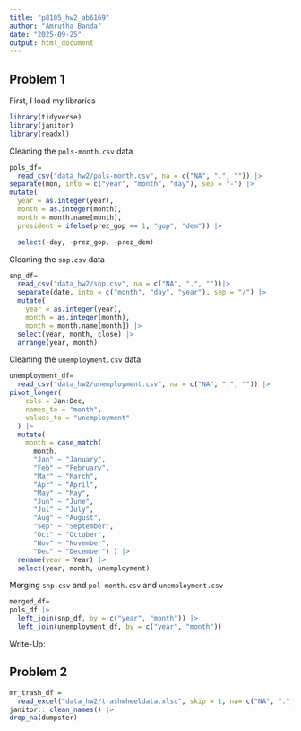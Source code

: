 ```yaml
---
title: "p8105_hw2_ab6169"
author: "Amrutha Banda"
date: "2025-09-25"
output: html_document
---
```


## Problem 1

First, I load my libraries
```r
library(tidyverse)
library(janitor) 
library(readxl)
```

Cleaning the `pols-month.csv` data
```r
pols_df= 
  read_csv("data_hw2/pols-month.csv", na = c("NA", ".", "")) |>
separate(mon, into = c("year", "month", "day"), sep = "-") |>
mutate(
  year = as.integer(year),
  month = as.integer(month),
  month = month.name[month],
  president = ifelse(prez_gop == 1, "gop", "dem")) |>

  select(-day, -prez_gop, -prez_dem)
```


Cleaning the `snp.csv` data

```r
snp_df= 
  read_csv("data_hw2/snp.csv", na = c("NA", ".", ""))|>
  separate(date, into = c("month", "day", "year"), sep = "/") |>
  mutate(
    year = as.integer(year),
    month = as.integer(month),
    month = month.name[month]) |>
  select(year, month, close) |>
  arrange(year, month)
```

Cleaning the `unemployment.csv` data



```r
unemployment_df= 
  read_csv("data_hw2/unemployment.csv", na = c("NA", ".", "")) |>
pivot_longer(
    cols = Jan:Dec,      
    names_to = "month",
    values_to = "unemployment"
  ) |>
  mutate(
    month = case_match(
      month,
      "Jan" ~ "January",
      "Feb" ~ "February",
      "Mar" ~ "March",
      "Apr" ~ "April",
      "May" ~ "May",
      "Jun" ~ "June",
      "Jul" ~ "July",
      "Aug" ~ "August",
      "Sep" ~ "September",
      "Oct" ~ "October",
      "Nov" ~ "November",
      "Dec" ~ "December") ) |> 
  rename(year = Year) |>
  select(year, month, unemployment)
```

Merging `snp.csv` and `pol-month.csv` and `unemployment.csv`
```r
merged_df= 
pols_df |>
  left_join(snp_df, by = c("year", "month")) |>
  left_join(unemployment_df, by = c("year", "month"))
```

Write-Up: 

## Problem 2 

```r
mr_trash_df =
  read_excel("data_hw2/trashwheeldata.xlsx", skip = 1, na= c("NA", ".", "")) |> 
janitor:: clean_names() |> 
drop_na(dumpster)

```

